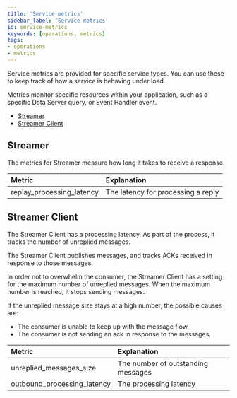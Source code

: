 ```yaml
---
title: 'Service metrics'
sidebar_label: 'Service metrics'
id: service-metrics
keywords: [operations, metrics]
tags:
- operations
- metrics
---
```


Service metrics are provided for specific service types. You can use these to keep track of how a service is behaving under load.

Metrics monitor specific resources within your application, such as a specific Data Server query, or Event Handler event.

* [Streamer](./#streamer)
* [Streamer Client](./#streamer-client)

## Streamer

The metrics for Streamer measure how long it takes to receive a response.

| Metric                    | Explanation                        |
|:--------------------------|:-----------------------------------|
| replay_processing_latency | The latency for processing a reply |

## Streamer Client

The Streamer Client has a processing latency. As part of the process, it tracks the number of unreplied messages.

The Streamer Client publishes messages, and tracks ACKs received in response to those messages.

In order not to overwhelm the consumer, the Streamer Client has a setting for the maximum number of unreplied messages. When the maximum number is reached, it stops sending messages.

If the unreplied message size stays at a high number, the possible causes are:

* The consumer is unable to keep up with the message flow.
* The consumer is not sending an ack in response to the messages.

| Metric                      | Explanation                        |
|:----------------------------|:-----------------------------------|
| unreplied_messages_size     | The number of outstanding messages |
| outbound_processing_latency | The processing latency             |

